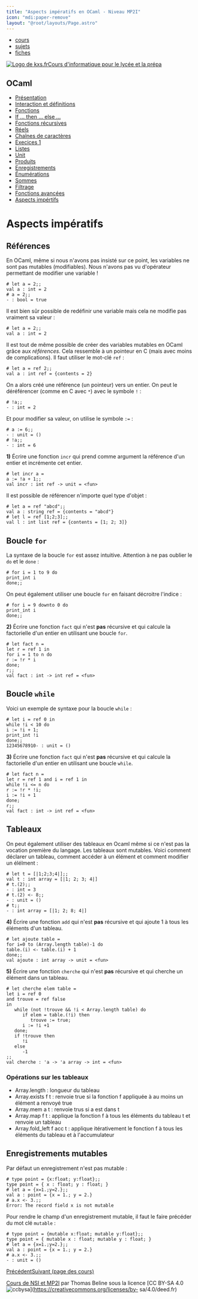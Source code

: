 ```yaml
---
title: "Aspects impératifs en OCaml - Niveau MP2I"
icon: "mdi:paper-remove"
layout: "@root/layouts/Page.astro"
---
```


  * [cours](https://kxs.fr/cours/)
  * [sujets](https://kxs.fr/sujets/)
  * [fiches](https://kxs.fr/fiches/)

[![Logo de kxs.fr](/img/logo.svg)](https://kxs.fr/)[Cours d'informatique pour
le lycée et la prépa](https://kxs.fr/cours/)

## OCaml

  * [Présentation](.)
  * [Interaction et définitions](interaction-definition)
  * [Fonctions](fonctions)
  * [If … then … else …](if-then-else)
  * [Fonctions récursives](fonctions-recursives)
  * [Réels](reels)
  * [Chaînes de caractères](string)
  * [Execices 1](exercices-1)
  * [Listes](listes)
  * [Unit](unit)
  * [Produits](produits)
  * [Enregistrements](enregistrements)
  * [Énumérations](enumerations)
  * [Sommes](sommes)
  * [Filtrage](filtrage)
  * [Fonctions avancées](fonctions-avancees)
  * [Aspects impértifs](aspects-imperatifs)

# Aspects impératifs

## Références

En OCaml, même si nous n'avons pas insisté sur ce point, les variables ne sont
pas mutables (modifiables). Nous n'avons pas vu d'opérateur permettant de
modifier une variable !

    
    
    # let a = 2;;
    val a : int = 2
    # a = 2;;
    - : bool = true

Il est bien sûr possible de redéfinir une variable mais cela ne modifie pas
vraiment sa valeur :

    
    
    # let a = 2;;
    val a : int = 2

Il est tout de même possible de créer des variables mutables en OCaml grâce
aux _références_. Cela ressemble à un pointeur en C (mais avec moins de
complications). Il faut utiliser le mot-clé `ref` :

    
    
    # let a = ref 2;;
    val a : int ref = {contents = 2}

On a alors créé une référence (un pointeur) vers un entier. On peut le
déréférencer (comme en C avec `*`) avec le symbole `!` :

    
    
    # !a;;
    - : int = 2

Et pour modifier sa valeur, on utilise le symbole `:=` :

    
    
    # a := 6;;
    - : unit = ()
    # !a;;
    - : int = 6

**1)** Écrire une fonction `incr` qui prend comme argument la référence d'un
entier et incrémente cet entier.

    
    
    # let incr a =
    a := !a + 1;;
    val incr : int ref -> unit = <fun>

Il est possible de référencer n'importe quel type d'objet :

    
    
    # let a = ref "abcd";;
    val a : string ref = {contents = "abcd"}
    # let l = ref [1;2;3];;
    val l : int list ref = {contents = [1; 2; 3]}

## Boucle `for`

La syntaxe de la boucle `for` est assez intuitive. Attention à ne pas oublier
le `do` et le `done` :

    
    
    # for i = 1 to 9 do
    print_int i
    done;;

On peut également utiliser une boucle `for` en faisant décroitre l'indice :

    
    
    # for i = 9 downto 0 do
    print_int i
    done;;

**2)** Écrire une fonction `fact` qui n'est **pas** récursive et qui calcule
la factorielle d'un entier en utilisant une boucle `for`.

    
    
    # let fact n =
    let r = ref 1 in
    for i = 1 to n do
    r := !r * i
    done;
    r;;
    val fact : int -> int ref = <fun>

## Boucle `while`

Voici un exemple de syntaxe pour la boucle `while` :

    
    
    # let i = ref 0 in
    while !i < 10 do
    i := !i + 1;
    print_int !i
    done;;
    12345678910- : unit = ()

**3)** Écrire une fonction `fact` qui n'est **pas** récursive et qui calcule
la factorielle d'un entier en utilisant une boucle `while`.

    
    
    # let fact n =
    let r = ref 1 and i = ref 1 in
    while !i <= n do
    r := !r * !i;
    i := !i + 1
    done;
    r;;
    val fact : int -> int ref = <fun>

## Tableaux

On peut également utiliser des tableaux en Ocaml même si ce n'est pas la
vocation première du langage. Les tableaux sont mutables. Voici comment
déclarer un tableau, comment accéder à un élément et comment modifier un
élélment :

    
    
    # let t = [|1;2;3;4|];;
    val t : int array = [|1; 2; 3; 4|]
    # t.(2);;
    - : int = 3
    # t.(2) <- 8;;
    - : unit = ()
    # t;;
    - : int array = [|1; 2; 8; 4|]

**4)** Écrire une fonction `add` qui n'est **pas** récursive et qui ajoute 1 à
tous les éléments d'un tableau.

    
    
    # let ajoute table =
    for i=0 to (Array.length table)-1 do
    table.(i) <- table.(i) + 1
    done;;
    val ajoute : int array -> unit = <fun>

**5)** Écrire une fonction `cherche` qui n'est **pas** récursive et qui
cherche un élément dans un tableau.

    
    
    # let cherche elem table =
    let i = ref 0
    and trouve = ref false
    in
       while (not !trouve && !i < Array.length table) do
          if elem = table.(!i) then
             trouve := true;
          i := !i +1
       done;
       if !trouve then
          !i
       else
          -1
    ;;
    val cherche : 'a -> 'a array -> int = <fun>

### Opérations sur les tableaux

  * Array.length : longueur du tableau
  * Array.exists f t : renvoie true si la fonction f appliquée à au moins un élément a renvoyé true
  * Array.mem a t : renvoie trus si a est dans t
  * Array.map f t : applique la fonction f à tous les éléments du tableau t et renvoie un tableau
  * Array.fold_left f acc t : applique itérativement le fonction f à tous les éléments du tableau et à l'accumulateur

## Enregistrements mutables

Par défaut un enregistrement n'est pas mutable :

    
    
    # type point = {x:float; y:float};;
    type point = { x : float; y : float; }
    # let a = {x=1.;y=2.};;
    val a : point = {x = 1.; y = 2.}
    # a.x <- 3.;;
    Error: The record field x is not mutable

Pour rendre le champ d'un enregistrement mutable, il faut le faire précéder du
mot clé `mutable` :

    
    
    # type point = {mutable x:float; mutable y:float};;
    type point = { mutable x : float; mutable y : float; }
    # let a = {x=1.;y=2.};;
    val a : point = {x = 1.; y = 2.}
    # a.x <- 3.;;
    - : unit = ()

[Précédent](fonctions-avancees)[Suivant (page des cours)](..)

[Cours de NSI et MP2I](https://kxs.fr/cours/) par Thomas Beline sous la
licence [CC BY-SA 4.0
![ccbysa](/img/ccbysa.svg)](https://creativecommons.org/licenses/by-
sa/4.0/deed.fr)

